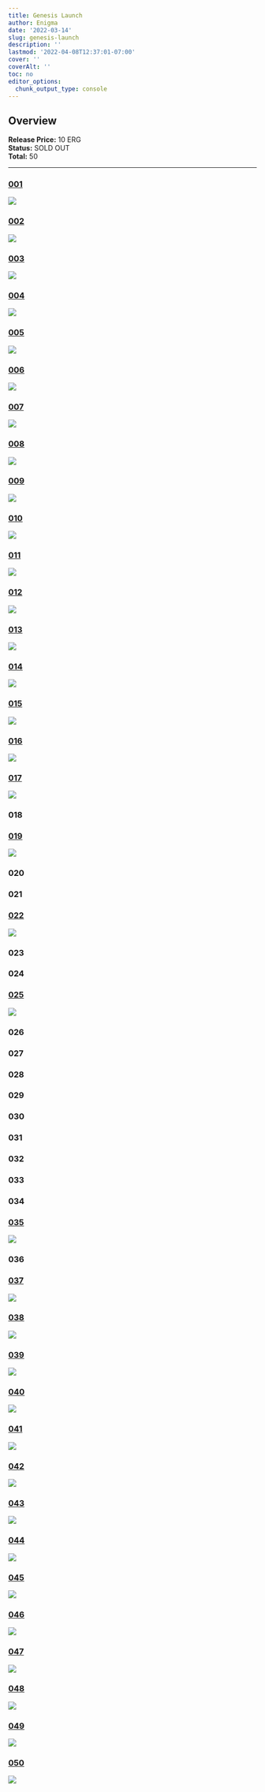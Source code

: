 ```yaml
---
title: Genesis Launch
author: Enigma
date: '2022-03-14'
slug: genesis-launch
description: ''
lastmod: '2022-04-08T12:37:01-07:00'
cover: ''
coverAlt: ''
toc: no
editor_options: 
  chunk_output_type: console
---
```


## Overview

**Release Price:** 10 ERG  
**Status:** SOLD OUT  
**Total:** 50  


<hr>



### [001](https://explorer.ergoplatform.com/en/token/a72c765f9787ab443a0b5cd40bf429bdcdd4ecc5fbf7197f77c90ca880df9cd2)

![](https://skyharbor.mo.cloudinary.net/card/https://cloudflare-ipfs.com/ipfs/bafybeigpkha6tuvavw2rhg5fj7blvww3dltian5umeultjhlsllnzfkwle?resource_type=image)


### [002](https://explorer.ergoplatform.com/en/token/7dc65d5e439378b0d3b9f610a4322816ca321719bd00780f2e0799ac717ab902)

![](https://skyharbor.mo.cloudinary.net/card/https://cloudflare-ipfs.com/ipfs/bafybeie2btbis3pvlw5mhulpe3pditcscvmznzox7a3vvsfioxpd7vwmg4?resource_type=image)

### [003](https://explorer.ergoplatform.com/en/token/9d49158f8d9fcec668096a29d151d40022e024a1b11c991e216287c2a823f021)

![](https://skyharbor.mo.cloudinary.net/card/https://cloudflare-ipfs.com/ipfs/bafybeiegb5rwuoy7qwrmsnudlr3frfg3i3xckr5eyeaeqjmycumldfdzwu?resource_type=image)

### [004](https://explorer.ergoplatform.com/en/token/93cf72493af1ddd6c77cf563a32aaefaeb9f5c2ebd3ad7296e243ed589acaa1a)

![](https://skyharbor.mo.cloudinary.net/card/https://cloudflare-ipfs.com/ipfs/bafybeicbhlsgnnaz63f2yjzqpjrob4meff7mbsutchhiyrnd2h6hazvo4y?resource_type=image)

### [005](https://explorer.ergoplatform.com/en/token/e355f29e283d0ba8a8de5bc4fc45b343c92162a20e286cdfc20c4ad3fe1c64d7)

![](https://skyharbor.mo.cloudinary.net/card/https://cloudflare-ipfs.com/ipfs/bafybeibdnr5ttvkkmmfa63fxnhjaea7p4oiqn2oxp6ao7svxlcvhkctesq?resource_type=image)

### [006](https://explorer.ergoplatform.com/en/token/fdbc75bcd99bb0a956966d0505ba4ceb9a9cf14d213be7eaba880c5544466017)

![](https://skyharbor.mo.cloudinary.net/card/https://cloudflare-ipfs.com/ipfs/bafybeigrqn3o2nkfuobkk4j6ht3ykbxmucmisux4vp56hyo4tsxmk2ykny?resource_type=image)


### [007](https://explorer.ergoplatform.com/en/token/05e3dac7380299362e899c280d58b0d787a51a328270d1da269506bdd8681300)

![](https://skyharbor.mo.cloudinary.net/card/https://cloudflare-ipfs.com/ipfs/bafybeibn5ac6kk35b2fvquubchfdhky22pa7zaayaou7ejoohujqc7ahwi?resource_type=image)


### [008](https://explorer.ergoplatform.com/en/token/7261390ce8d869583ff4277b04d34c659df5d15a162da85249e26741f3f8a88c)

![](https://skyharbor.mo.cloudinary.net/card/https://cloudflare-ipfs.com/ipfs/bafybeifniqadvxldzhr33uw5oisqwr35di7w3yn2owgqabi5mnzuxtnd5y?resource_type=image)

### [009](https://explorer.ergoplatform.com/en/token/6811890793d001a24de47e0ee12459b7520c1dde14f51f07f90cc2aedaadb464)

![](https://skyharbor.mo.cloudinary.net/card/https://cloudflare-ipfs.com/ipfs/bafybeifuwxexjal3mqleyztshxdkstv5ojdlrq3wzniefsgl5yy2goohwy?resource_type=image)

### [010](https://explorer.ergoplatform.com/en/token/e9458ed93c3c1ed3c019a995db82da38df54549ee18f2ab6607a3f015ba02368)

![](https://skyharbor.mo.cloudinary.net/card/https://cloudflare-ipfs.com/ipfs/bafybeidf3raz7bkgkrds3kw7bjec7vtdkiiwgmqzoyxbotqsamwlfi3tjq?resource_type=image)

### [011](https://explorer.ergoplatform.com/en/token/3ec83680b0be7ba58545402b9f4a17d3114fc80f865d21fa2e30634c676daddc)

![](https://skyharbor.mo.cloudinary.net/card/https://cloudflare-ipfs.com/ipfs/bafybeibjwqepr3mx2jjptszijjg5ozw5lmwetrrodvudradqfl2ojsduu4?resource_type=image)

### [012](https://explorer.ergoplatform.com/en/token/41acb562c93f09bf5f3a35b8d0509a24cba2a30f30965f4598b2becac9be9217)

![](https://skyharbor.mo.cloudinary.net/card/https://cloudflare-ipfs.com/ipfs/bafybeiczb2goq76zccxmwa2mfha33mupoihgq6piqcqyy6dtfr6k4cqjbu?resource_type=image)

### [013](https://explorer.ergoplatform.com/en/token/c1c8bda953ea7e1147045ce4011f69a2d780d4ceb4c10a8718b047505e4379b8)

![](https://skyharbor.mo.cloudinary.net/card/https://cloudflare-ipfs.com/ipfs/bafybeiegx2qijragmrtyb4tfcr54fcmb4ojmaz3ajq5yn35cuxbxghzhzm?resource_type=image)

### [014](https://explorer.ergoplatform.com/en/token/6786c98a02f4cf1f50da2c0b24ae48fb69e851533e3da0ce22edeb01f3e32c17)

![](https://skyharbor.mo.cloudinary.net/card/https://cloudflare-ipfs.com/ipfs/bafybeifkqru7gwvaewckzmgeh4ezsled4qz7q3p44yhyat5vp4vbc3csma?resource_type=image)

### [015](https://explorer.ergoplatform.com/en/token/c0d34165186cce9dae65cbc933949a09b4290412cb650c7583f749ce2deaddf1)

![](https://skyharbor.mo.cloudinary.net/card/https://cloudflare-ipfs.com/ipfs/bafybeiexshwlr7z37662sfaid6e7nd73objjlftyfubwexmon6e4wlvloa?resource_type=image)

### [016](https://explorer.ergoplatform.com/en/token/dea6833e00a14ca49f62d9f7f6389e8769d3aef764703134349b6701dcf2e3d3)

![](https://skyharbor.mo.cloudinary.net/card/https://cloudflare-ipfs.com/ipfs/bafybeihyjhavmci7ouq6v5u5ookjxn625i3ws647jo2g5v7ixpmfr76jfu?resource_type=image)


### [017](https://explorer.ergoplatform.com/en/token/14f03501126b1649c64d2f23e36755c01c7c820d3bbe8354364b4c43675d4fae)

![](https://skyharbor.mo.cloudinary.net/card/https://cloudflare-ipfs.com/ipfs/bafybeibhfiijbugh4x6dw2yoztz4657brnri2ikh6voh6yn6momyz5u5bm?resource_type=image)

### 018

### [019](https://explorer.ergoplatform.com/en/token/e8ba90496e663eb2de5789fea01e76562edee3d27c294cff7835dfa814fe8a7c)

![](https://skyharbor.mo.cloudinary.net/card/https://cloudflare-ipfs.com/ipfs/bafybeicjskqh3kewojy5vkggyjiavou3vh7dqhrr6c7uucu324i2d55mdi?resource_type=image)

### 020

### 021

### [022](https://explorer.ergoplatform.com/en/token/ba1a7a7e37bc399cd5b91c4ed071650cd324d93e252da8578ee3b828c7153c40)

![](https://skyharbor.mo.cloudinary.net/card/https://cloudflare-ipfs.com/ipfs/bafybeiexvywfuy4r542umov6s2flpktbtmxtf6nqmyp6g7b6nxhia5k5re?resource_type=image)

### 023

### 024

### [025](https://explorer.ergoplatform.com/en/token/588e3b5c2f5965e0266d854631a119ded5fcc4e45a3527b4be4b8b62153911a9)

![](https://skyharbor.mo.cloudinary.net/card/https://cloudflare-ipfs.com/ipfs/bafybeidrqroanc6ay5ekg3wjrj6meiz5pgem53o2eyldxobzqwytwedzdm?resource_type=image)

### 026

### 027

### 028

### 029

### 030

### 031

### 032

### 033

### 034

### [035](https://explorer.ergoplatform.com/en/token/6b770e2aa09481b6b7fd7a88d5e54d4a3bb3dccfec5de7a8839b8d15df6c4bd6)

![](https://skyharbor.mo.cloudinary.net/card/https://cloudflare-ipfs.com/ipfs/bafybeibwqsyy33wd4lemb5t7la4sgzwov37namxkxlh6agd7uyvjhmrnge?resource_type=image)

### 036

### [037](https://explorer.ergoplatform.com/en/token/dc2f241f3484f1545a8832df0ef63fda2546569d655353d10822b8dce62ecccd)

![](https://skyharbor.mo.cloudinary.net/card/https://cloudflare-ipfs.com/ipfs/bafybeihp5qwh4rofryhifbi25y6rb5a6kc6rrvsdia2tp5txmsfjqmwqi4?resource_type=image)

### [038](https://explorer.ergoplatform.com/en/token/a98df43675c47df2be8538f077af837f3290c4b2317829a511572ae0c7a79979)

![](https://skyharbor.mo.cloudinary.net/card/https://cloudflare-ipfs.com/ipfs/bafybeiags4alw2gcua7rvi3xipfb62cscfiy25cykvwj674gymjpqp4s54?resource_type=image)

### [039](https://explorer.ergoplatform.com/en/token/b047c6b65694a8c51f37f27cf792833c2e09e330db32ff4471eaf97c4e8a4e53)

![](https://skyharbor.mo.cloudinary.net/card/https://cloudflare-ipfs.com/ipfs/bafybeiaqkixsb2b7hmbik6sx3lu4tunyx7uwcageycyqwpyjsalgf3hj7i?resource_type=image)

### [040](https://explorer.ergoplatform.com/en/token/7faa9f5c34835192c8dfcdfdaec316cb323c232ee7d232964059296527f0eca8)

![](https://skyharbor.mo.cloudinary.net/card/https://cloudflare-ipfs.com/ipfs/bafybeidtycrbtfdgggkxpmrcg2awj5g4a4txix43qpst6kkqsqn3vtluua?resource_type=image)

### [041](https://explorer.ergoplatform.com/en/token/7c7a18c0c6bd58215a7a07f79ddcc9b97852ab2c094035d0a630cdf9b7fc1e33)

![](https://skyharbor.mo.cloudinary.net/card/https://cloudflare-ipfs.com/ipfs/bafybeihnmyzydtnyd6b4vba5zhy7ohjleut7bwd5cklusoismyyx5l3kam?resource_type=image)

### [042](https://explorer.ergoplatform.com/en/token/a5a1ee3ab28ca8cd802708933507e9b7fcebdba47c6478cb8945f7e4932a333d)

![](https://skyharbor.mo.cloudinary.net/card/https://cloudflare-ipfs.com/ipfs/bafybeifm65uqprmic6krsruhy3weekfgwrm2v7xwnntbdrt2xz4qnyha3e?resource_type=image)

### [043](709207a730b31978359cfd09db350363a7f8ae96b497d984c76e78e2cbbdc5ad)

![](https://skyharbor.mo.cloudinary.net/card/https://cloudflare-ipfs.com/ipfs/bafybeignciwipyqapankeibsri2dkmge2xwghtbjgr6sx66z3jwjewg7pu?resource_type=image)

### [044](https://explorer.ergoplatform.com/en/token/9d8a681f9949ce2117b50ffa24e9ae6ac7132b737d2ff5a6593fa1b1db4e7505)

![](https://skyharbor.mo.cloudinary.net/card/https://cloudflare-ipfs.com/ipfs/bafybeidxqo4zrpzelzugh5rb6x2n3etzmroqin6vra637tmrbv5r3dw5ly?resource_type=image)

### [045](https://explorer.ergoplatform.com/en/token/166256037e6571593cd1e101fa04f31b838f02d35b9f1d0b070010136ce0f58b)

![](https://skyharbor.mo.cloudinary.net/card/https://cloudflare-ipfs.com/ipfs/bafybeihoktn5ab6ssjisj2lxfll34sbmlhhzp2olguntwufrpkayl3hy2e?resource_type=image)

### [046](https://explorer.ergoplatform.com/en/token/e4e3701356eb3bd126f1b599097d5fb6805383f6bf6083b2651efe6eedaae54e)

![](https://skyharbor.mo.cloudinary.net/card/https://cloudflare-ipfs.com/ipfs/bafybeibnmc7viiyupalfttvq2wfqarxmhhx3yu6mhfkq5yc2ign2otqbh4?resource_type=image)

### [047](https://explorer.ergoplatform.com/en/token/b4fa6a172f0a95552803c4a55fbea143b112d5aeade737917c6cd67b58722d7a)

![](https://skyharbor.mo.cloudinary.net/card/https://cloudflare-ipfs.com/ipfs/bafybeidnoiwsplj45wvs4r6mcp5b7f3yhrsidqpw5rudng2oefqykekpeq?resource_type=image)

### [048](https://explorer.ergoplatform.com/en/token/3caca199c2d193f331ef83eb8d64f61bc2637d6f728101c40b8a29b501934562)

![](https://skyharbor.mo.cloudinary.net/card/https://cloudflare-ipfs.com/ipfs/bafybeig3gul7jd3x3unnrc5ztmyrans7ravon222z3b4sngai3uz5th2ii?resource_type=image)

### [049](https://explorer.ergoplatform.com/en/token/cce3b19039b27ae04303df782cf7a73bf334008f66d5917ba56473a605621903)

![](https://skyharbor.mo.cloudinary.net/card/https://cloudflare-ipfs.com/ipfs/bafybeicea5mp7udo5rrg2mdp6oft3z32ddj5hv54bgsr5hyeqbg5muebda?resource_type=image)

### [050](https://explorer.ergoplatform.com/en/token/91b6ba8dcbdaaca25cc51801afe588e5caba0115ac6ed6ed6691ca511bac2c9f)

![](https://skyharbor.mo.cloudinary.net/card/https://cloudflare-ipfs.com/ipfs/bafybeibyeegn7356hrdtowoyurh2r35ty4jgeqnidqpq7ttuex3suwghvm?resource_type=image)




